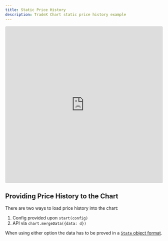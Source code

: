 ```yaml
---
title: Static Price History
description: TradeX Chart static price history example
---
```


<iframe src="https://codesandbox.io/embed/tradex-chart-static-price-history-lx92vj?fontsize=14&hidenavigation=1&theme=dark"
     style="width:100%; height:500px; border:0; border-radius: 4px; overflow:hidden;"
     title="TradeX-chart - static price history"
     allow="accelerometer; ambient-light-sensor; camera; encrypted-media; geolocation; gyroscope; hid; microphone; midi; payment; usb; vr; xr-spatial-tracking"
     sandbox="allow-forms allow-modals allow-popups allow-presentation allow-same-origin allow-scripts"
   ></iframe>

## Providing Price History to the Chart

There are two ways to load price history into the chart:

1. Config provided upon ``start(config)``
2. API via ``chart.mergeData({data: d})``

When using either option the data has to be proved in a [``State`` object format](../../reference/state/#state-object).